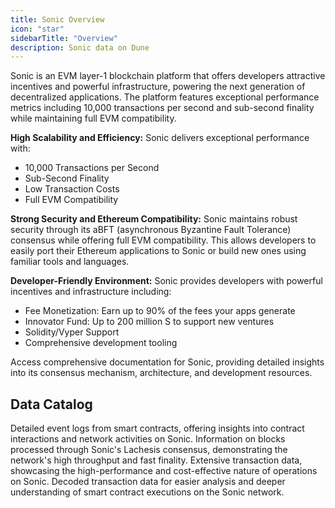 ```yaml
---
title: Sonic Overview
icon: "star"
sidebarTitle: "Overview"
description: Sonic data on Dune
---
```


Sonic is an EVM layer-1 blockchain platform that offers developers attractive incentives and powerful infrastructure, powering the next generation of decentralized applications. The platform features exceptional performance metrics including 10,000 transactions per second and sub-second finality while maintaining full EVM compatibility.

**High Scalability and Efficiency:**
Sonic delivers exceptional performance with:
- 10,000 Transactions per Second
- Sub-Second Finality
- Low Transaction Costs
- Full EVM Compatibility

**Strong Security and Ethereum Compatibility:**
Sonic maintains robust security through its aBFT (asynchronous Byzantine Fault Tolerance) consensus while offering full EVM compatibility. This allows developers to easily port their Ethereum applications to Sonic or build new ones using familiar tools and languages.

**Developer-Friendly Environment:**
Sonic provides developers with powerful incentives and infrastructure including:
- Fee Monetization: Earn up to 90% of the fees your apps generate
- Innovator Fund: Up to 200 million S to support new ventures
- Solidity/Vyper Support
- Comprehensive development tooling

<CardGroup cols={1}>
  <Card title="Sonic documentation" icon="link" href="https://docs.soniclabs.com/sonic/overview">
    Access comprehensive documentation for Sonic, providing detailed insights into its consensus mechanism, architecture, and development resources.
  </Card>
</CardGroup>

## Data Catalog

<CardGroup cols={2}>
  <Card title="Logs" icon="bolt" href="./raw/logs">
    Detailed event logs from smart contracts, offering insights into contract interactions and network activities on Sonic.
  </Card>
  <Card title="Blocks" icon="cubes" href="./raw/blocks">
    Information on blocks processed through Sonic's Lachesis consensus, demonstrating the network's high throughput and fast finality.
  </Card>
  <Card title="Transactions" icon="message-arrow-up" href="./raw/transactions">
    Extensive transaction data, showcasing the high-performance and cost-effective nature of operations on Sonic.
  </Card>
  <Card title="decoded" icon="file" href="./decoded/overview">
    Decoded transaction data for easier analysis and deeper understanding of smart contract executions on the Sonic network.
  </Card>
</CardGroup>
